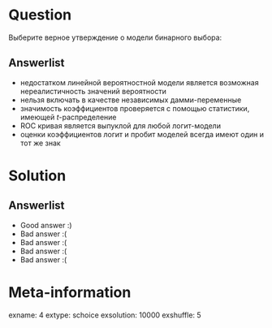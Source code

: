 Question
========
Выберите верное утверждение о модели бинарного выбора:


Answerlist
----------
*  недостатком линейной вероятностной модели является возможная нереалистичность значений вероятности
*  нельзя включать в качестве независимых дамми-переменные
*  значимость коэффициентов проверяется с помощью статистики, имеющей $t$-распределение
*  ROC кривая является выпуклой для любой логит-модели
*  оценки коэффициентов логит и пробит моделей всегда имеют один и тот же знак

Solution
========

Answerlist
----------
*  Good answer :)
*  Bad answer :(
*  Bad answer :(
*  Bad answer :(
*  Bad answer :(

Meta-information
================
exname: 4
extype: schoice
exsolution: 10000
exshuffle: 5
